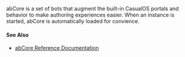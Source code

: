 
abCore is a set of <GlossaryRef term="bot">bots</GlossaryRef> that augment the built-in CasualOS <GlossaryRef term="portal">portals</GlossaryRef> and behavior to make authoring experiences easier.
When an <GlossaryRef term="instance">instance</GlossaryRef> is started, abCore is automatically loaded for convience.

#### See Also

- [abCore Reference Documentation](../abCore.mdx)
